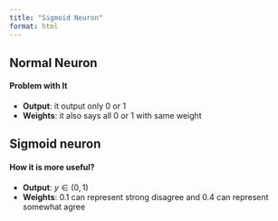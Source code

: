 ```yaml
---
title: "Sigmoid Neuron"
format: html
---
```


## Normal Neuron

```{=latex}
\begin{align*}
  y = 
    \begin{cases}
        1, & \text{if } w^TX \geq \theta \\
        0, & \text{otherwise}
    \end{cases}
\end{align*}
```

#### **Problem with It**

- **Output**: it output only 0 or 1
- **Weights**: it also says all 0 or 1 with same weight

## Sigmoid neuron
```{=latex}
\begin{align*}
  y = 
    \begin{cases}
        \frac{1}{1 + e^{-(w^T X)}}
    \end{cases}
\end{align*}
```

#### **How it is more useful?**

- **Output**: $y \in (0,1)$
- **Weights**: 0.1 can represent strong disagree and 0.4 can represent somewhat agree
